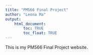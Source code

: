 ```yaml
---
title: "PM566 Final Project"
author: "Leona Ma"
output: 
    html_document:
        toc: TRUE
        toc_float: TRUE
---
```


This is my PM566 Final Project website.
